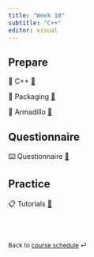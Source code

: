 ```yaml
---
title: "Week 10"
subtitle: "C++"
editor: visual
---
```



## Prepare

📖 C++ [🔗](/contents/week-10/01_c_plus_plus.qmd)

📖 Packaging [🔗](/contents/week-10/02_packages_and_c.qmd)

📖 Armadillo [🔗](/contents/week-10/03_armadillo.qmd)


## Questionnaire

⌨️ Questionnaire [🔗](/questionnaire/qcm-week-10.qmd)

## Practice

📋 Tutorials [🔗](/labs/lab-week-10.qmd)

<br><br>

::: {style="font-size: 0.875em;"}
Back to [course schedule](/ "Course schedule") ⏎
:::